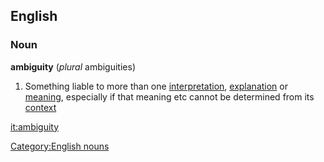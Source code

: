 ==English==
===Noun===
{{wikipedia}}
'''ambiguity'''  (''plural'' ambiguities)
#Something liable to more than one [[interpretation]], [[explanation]] or [[meaning]], especially if that meaning etc cannot be determined from its [[context]]
[[Category:English nouns]]

[[it:ambiguity]]